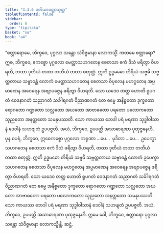 ```yaml
---
title: "3.3.6 ဒုတိယမေတ္တာသုတ္တ"
tableOfContents: false
sidebar:
  order: 6
type: "tipitaka"
basket: "su"
book: "a4"
---
```



<DynamicBreadcrumb />

<Division number="126" book="a4" e="ch" v="15" p="445">

<Paragraph number="807" book="a4">
“စတ္တာရောမေ, ဘိက္ခဝေ, ပုဂ္ဂလာ သန္တော သံဝိဇ္ဇမာနာ လောကသ္မိံ. ကတမေ စတ္တာရော? ဣဓ, ဘိက္ခဝေ, ဧကစ္စော ပုဂ္ဂလော မေတ္တာသဟဂတေန စေတသာ ဧကံ ဒိသံ ဖရိတွာ ဝိဟရတိ, တထာ ဒုတိယံ တထာ တတိယံ တထာ စတုတ္ထံ. ဣတိ ဥဒ္ဓမဓော တိရိယံ သဗ္ဗဓိ သဗ္ဗတ္တတာယ သဗ္ဗာဝန္တံ လောကံ မေတ္တာသဟဂတေန စေတသာ ဝိပုလေန မဟဂ္ဂတေန အပ္ပမာဏေန အဝေရေန အဗျာပဇ္ဇေန ဖရိတွာ ဝိဟရတိ. သော ယဒေဝ တတ္ထ ဟောတိ ရူပဂတံ ဝေဒနာဂတံ သညာဂတံ သင်္ခါရဂတံ ဝိညာဏဂတံ တေ ဓမ္မေ အနိစ္စတော ဒုက္ခတော ရောဂတော ဂဏ္ဍတော သလ္လတော အဃတော အာဗာဓတော ပရတော ပလောကတော သုညတော အနတ္တတော သမနုပဿတိ. သော ကာယဿ ဘေဒါ ပရံ မရဏာ သုဒ္ဓါဝါသာနံ ဒေဝါနံ သဟဗျတံ ဥပပဇ္ဇတိ. အယံ, ဘိက္ခဝေ, ဥပပတ္တိ အသာဓာရဏာ ပုထုဇ္ဇနေဟိ.
</Paragraph>

<Paragraph number="808" book="a4">
ပုန စပရံ, ဘိက္ခဝေ, ဣဓေကစ္စော ပုဂ္ဂလော ကရုဏာ …ပေ…  မုဒိတာ …ပေ…  ဥပေက္ခာသဟဂတေန စေတသာ ဧကံ ဒိသံ ဖရိတွာ ဝိဟရတိ, တထာ ဒုတိယံ တထာ တတိယံ တထာ စတုတ္ထံ. ဣတိ ဥဒ္ဓမဓော တိရိယံ သဗ္ဗဓိ သဗ္ဗတ္တတာယ သဗ္ဗာဝန္တံ လောကံ ဥပေက္ခာသဟဂတေန စေတသာ ဝိပုလေန မဟဂ္ဂတေန အပ္ပမာဏေန အဝေရေန အဗျာပဇ္ဇေန ဖရိတွာ ဝိဟရတိ. သော ယဒေဝ တတ္ထ ဟောတိ ရူပဂတံ ဝေဒနာဂတံ သညာဂတံ သင်္ခါရဂတံ ဝိညာဏဂတံ တေ ဓမ္မေ အနိစ္စတော ဒုက္ခတော ရောဂတော ဂဏ္ဍတော သလ္လတော အဃတော အာဗာဓတော ပရတော ပလောကတော သုညတော အနတ္တတော သမနုပဿတိ. သော ကာယဿ ဘေဒါ ပရံ မရဏာ သုဒ္ဓါဝါသာနံ ဒေဝါနံ သဟဗျတံ ဥပပဇ္ဇတိ. အယံ, ဘိက္ခဝေ, ဥပပတ္တိ အသာဓာရဏာ ပုထုဇ္ဇနေဟိ. ဣမေ ခေါ, ဘိက္ခဝေ, စတ္တာရော ပုဂ္ဂလာ သန္တော သံဝိဇ္ဇမာနာ လောကသ္မိန္တိ.

</Paragraph>
</Division>

<Paragraph number="809" type="center" book="a4">
ဆဋ္ဌံ.
</Paragraph>